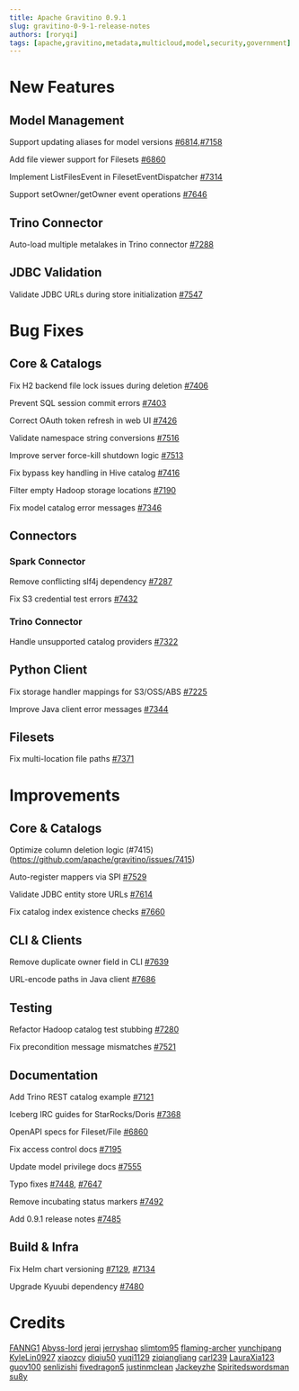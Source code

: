 ```yaml
---
title: Apache Gravitino 0.9.1
slug: gravitino-0-9-1-release-notes
authors: [roryqi]
tags: [apache,gravitino,metadata,multicloud,model,security,government]
---
```


# New Features

## Model Management

Support updating aliases for model versions [#6814](https://github.com/apache/gravitino/issues/6814),[#7158](https://github.com/apache/gravitino/issues/7158)

Add file viewer support for Filesets [#6860](https://github.com/apache/gravitino/issues/6860)

Implement ListFilesEvent in FilesetEventDispatcher [#7314](https://github.com/apache/gravitino/issues/7314)

Support setOwner/getOwner event operations [#7646](https://github.com/apache/gravitino/issues/7646)

## Trino Connector

Auto-load multiple metalakes in Trino connector [#7288](https://github.com/apache/gravitino/issues/7288)

## JDBC Validation

Validate JDBC URLs during store initialization [#7547](https://github.com/apache/gravitino/issues/7547)

# Bug Fixes

## Core & Catalogs

Fix H2 backend file lock issues during deletion [#7406](https://github.com/apache/gravitino/issues/7406)

Prevent SQL session commit errors [#7403](https://github.com/apache/gravitino/issues/7403)

Correct OAuth token refresh in web UI [#7426](https://github.com/apache/gravitino/issues/7426)

Validate namespace string conversions [#7516](https://github.com/apache/gravitino/issues/7516)

Improve server force-kill shutdown logic [#7513](https://github.com/apache/gravitino/issues/7513)

Fix bypass key handling in Hive catalog [#7416](https://github.com/apache/gravitino/issues/7416)

Filter empty Hadoop storage locations [#7190](https://github.com/apache/gravitino/issues/7190)

Fix model catalog error messages [#7346](https://github.com/apache/gravitino/issues/7346)

## Connectors

### Spark Connector

Remove conflicting slf4j dependency [#7287](https://github.com/apache/gravitino/issues/7287)

Fix S3 credential test errors [#7432](https://github.com/apache/gravitino/issues/7432)

### Trino Connector

Handle unsupported catalog providers [#7322](https://github.com/apache/gravitino/issues/7322)

## Python Client

Fix storage handler mappings for S3/OSS/ABS [#7225](https://github.com/apache/gravitino/issues/7225)

Improve Java client error messages [#7344](https://github.com/apache/gravitino/issues/7344)

## Filesets

Fix multi-location file paths [#7371](https://github.com/apache/gravitino/issues/7371)

# Improvements

## Core & Catalogs

Optimize column deletion logic (#7415)(https://github.com/apache/gravitino/issues/7415)

Auto-register mappers via SPI [#7529](https://github.com/apache/gravitino/issues/7529)


Validate JDBC entity store URLs [#7614](https://github.com/apache/gravitino/issues/7614)

Fix catalog index existence checks [#7660](https://github.com/apache/gravitino/issues/7660)

## CLI & Clients

Remove duplicate owner field in CLI [#7639](https://github.com/apache/gravitino/issues/7639)

URL-encode paths in Java client [#7686](https://github.com/apache/gravitino/issues/7686)

## Testing

Refactor Hadoop catalog test stubbing [#7280](https://github.com/apache/gravitino/issues/7280)

Fix precondition message mismatches [#7521](https://github.com/apache/gravitino/issues/7521)

## Documentation

Add Trino REST catalog example [#7121](https://github.com/apache/gravitino/issues/7121)

Iceberg IRC guides for StarRocks/Doris [#7368](https://github.com/apache/gravitino/issues/7368)

OpenAPI specs for Fileset/File [#6860](https://github.com/apache/gravitino/issues/6860)

Fix access control docs [#7195](https://github.com/apache/gravitino/issues/7195)

Update model privilege docs [#7555](https://github.com/apache/gravitino/issues/7555)

Typo fixes [#7448](https://github.com/apache/gravitino/issues/7448), [#7647](https://github.com/apache/gravitino/issues/7647)

Remove incubating status markers [#7492](https://github.com/apache/gravitino/issues/7492)

Add 0.9.1 release notes [#7485](https://github.com/apache/gravitino/issues/7485)

## Build & Infra

Fix Helm chart versioning [#7129](https://github.com/apache/gravitino/issues/7129), [#7134](https://github.com/apache/gravitino/issues/7134)

Upgrade Kyuubi dependency [#7480](https://github.com/apache/gravitino/issues/7480)

# Credits

[FANNG1](https://github.com/FANNG1)
[Abyss-lord](https://github.com/Abyss-lord) 
[jerqi](https://github.com/jerqi) 
[jerryshao](https://github.com/jerryshao) 
[slimtom95](https://github.com/slimtom95) 
[flaming-archer](https://github.com/flaming-archer)
[yunchipang](https://github.com/yunchipang) 
[KyleLin0927](https://github.com/KyleLin0927)
[xiaozcy](https://github.com/xiaozcy)
[diqiu50](https://github.com/diqiu50) 
[yuqi1129](https://github.com/yuqi1129) 
[ziqiangliang](https://github.com/ziqiangliang) 
[carl239](https://github.com/carl239)
[LauraXia123](https://github.com/LauraXia123)
[guov100](https://github.com/guov100)
[senlizishi](https://github.com/senlizishi)
[fivedragon5](https://github.com/fivedragon5) 
[justinmclean](https://github.com/justinmclean)
[Jackeyzhe](https://github.com/Jackeyzhe)
[Spiritedswordsman](https://github.com/Spiritedswordsman)
[su8y](https://github.com/su8y)
